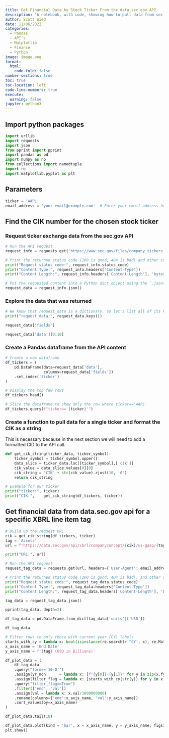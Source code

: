 ```yaml
---
title: Get Financial Data by Stock Ticker From the data.sec.gov API
description: 'A notebook, with code, showing how to pull data from sec.gov web API’s'
author: Scott Wied
date: 11/06/2022
categories:
  - Pandas
  - API's
  - Matplotlib
  - Finance
  - Python
image: image.png
format:
  html:
    code-fold: false
number-sections: true
toc: true
toc-location: left
code-line-numbers: true
execute:
  warning: false
jupyter: python3
---
```


:::: {.column-page-right}

## Import python packages

```python
import urllib
import requests
import json
from pprint import pprint
import pandas as pd
import numpy as np
from collections import namedtuple
import re
import matplotlib.pyplot as plt
```

## Parameters

```python
ticker = 'AAPL'
email_address = 'your-email@example.com'  # Enter your email address here.  It needs to be included in the URL of the API call.
```

## Find the CIK number for the chosen stock ticker

### Request ticker exchange data from the sec.gov API

```python
# Run the API request   
request_info = requests.get('https://www.sec.gov/files/company_tickers_exchange.json')

# Print the returned status code (200 is good, 404 is bad) and other content info.
print("Request status code:", request_info.status_code)
print("Content Type:", request_info.headers['Content-Type'])
print("Content Length:", request_info.headers['Content-Length'], 'bytes')
```

```python
# Put the requested content into a Python dict object using the `.json()` method
request_data = request_info.json()
```

### Explore the data that was returned

```python
# We know that request_data is a dictionary, so let's list all of its keys. 
print("request_data:", request_data.keys())
```

```python
request_data['fields']
```

```python
request_data['data'][0:10]
```

### Create a Pandas dataframe from the API content

```python
# Create a new dataframe
df_tickers = (
    pd.DataFrame(data=request_data['data'], 
                 columns=request_data['fields'])
    .set_index('ticker')
)

# Display the top few rows
df_tickers.head()
```

```python
# Slice the dataframe to show only the row where ticker=='AAPL'
df_tickers.query(f"ticker=='{ticker}'")
```

### Create a function to pull data for a single ticker and format the CIK as a string

This is necessary because in the next section we will need to add a formatted CID to the API call.

```python
def get_cik_string(ticker_data, ticker_symbol):
    ticker_symbol = ticker_symbol.upper()
    data_slice = ticker_data.loc[[ticker_symbol],['cik']]
    cik_value = data_slice.values[0][0]
    cik_string = 'CIK' + str(cik_value).rjust(10, '0')
    return cik_string
```

```python
# Example for our ticker
print("ticker:", ticker)
print("CIK:",    get_cik_string(df_tickers, ticker))
```

## Get financial data from data.sec.gov api for a specific XBRL line item tag

```python
# Build up the request URL
cik = get_cik_string(df_tickers, ticker)
tag = 'Assets'
url = f"https://data.sec.gov/api/xbrl/companyconcept/{cik}/us-gaap/{tag}.json"

print("URL:", url)

# Run the API request   
request_tag_data = requests.get(url, headers={'User-Agent': email_address})

# Print the returned status code (200 is good, 404 is bad), and other content info.
print("Request status code:", request_tag_data.status_code)
print("Content Type:", request_tag_data.headers['Content-Type'])
print("Content Length:", request_tag_data.headers['Content-Length'], 'bytes')
```

```python
tag_data = request_tag_data.json()
```

```python
pprint(tag_data, depth=2)
```

```python
df_tag_data = pd.DataFrame.from_dict(tag_data['units']['USD'])
```

```python
df_tag_data
```

```python
# Filter rows to only those with current year (CY) labels
starts_with_cy = lambda x: bool(isinstance(re.search(r'^CY', x), re.Match))
x_axis_name = 'End Date'
y_axis_name = f'{tag} (USD in Billions)'

df_plot_data = (
    df_tag_data
    .query("form=='10-Q'")
    .assign(yr_mon      = lambda x: [f"{y[0]}-{y[1]}" for y in zip(x.fy, x.fp)] )
    .assign(filter_flag = lambda x: [starts_with_cy(str(y)) for y in x.frame])
    .query("filter_flag==True")
    .filter(['end', 'val'])
    .assign(val = lambda x: x.val/1000000000)
    .rename(columns={'end':x_axis_name, 'val':y_axis_name})
    .sort_values(by=x_axis_name)
)

df_plot_data.tail(10)
```

```python
df_plot_data.plot(kind = 'bar', x = x_axis_name, y = y_axis_name, figsize=(12, 5), title = f"{ticker} {tag}")
plt.show()
```

::::

